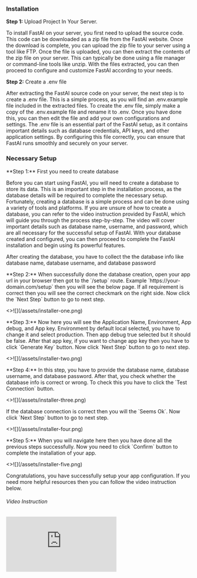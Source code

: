 ### Installation

**Step 1:** Upload Project In Your Server.

<p>
  To install FastAI on your server, you first need to upload the source code.
  This code can be downloaded as a zip file from the FastAI website. Once the
  download is complete, you can upload the zip file to your server using a tool
  like FTP. Once the file is uploaded, you can then extract the contents of the
  zip file on your server. This can typically be done using a file manager or
  command-line tools like unzip. With the files extracted, you can then proceed
  to configure and customize FastAI according to your needs.
</p>

**Step 2:** Create a .env file

<p>
  After extracting the FastAI source code on your server, the next step is to
  create a .env file. This is a simple process, as you will find an .env.example
  file included in the extracted files. To create the .env file, simply make a
  copy of the .env.example file and rename it to .env. Once you have done this,
  you can then edit the file and add your own configurations and settings. The
  .env file is an essential part of the FastAI setup, as it contains important
  details such as database credentials, API keys, and other application
  settings. By configuring this file correctly, you can ensure that FastAI runs
  smoothly and securely on your server.
</p>

### Necessary Setup


<p className="mt-4">**Step 1:** First you need to create database</p>
<p>
  Before you can start using FastAI, you will need to create a database to store
  its data. This is an important step in the installation process, as the
  database details will be required to complete the necessary setup.
  Fortunately, creating a database is a simple process and can be done using a
  variety of tools and platforms. If you are unsure of how to create a database,
  you can refer to the video instruction provided by FastAI, which will guide
  you through the process step-by-step. The video will cover important details
  such as database name, username, and password, which are all necessary for the
  successful setup of FastAI. With your database created and configured, you can
  then proceed to complete the FastAI installation and begin using its powerful
  features.
</p>

<p className="mt-4">
  After creating the database, you have to collect the the database info like
  database name, database username, and database password
</p>

<p className="mt-4">
  **Step 2:** When successfully done the database creation, open your app url in
  your browser then got to the `/setup` route. Example
  `https://your-domain.com/setup` then you will see the below page. If all
  requirement is correct then you will see the correct checkmark on the right
  side. Now click the `Next Step` button to go to next step.
</p>

<Card image>
  <>![](/assets/installer-one.png)</>
</Card>

<p className="mt-6 mb-3">
  **Step 3:** Now here you will see the Application Name, Environment, App
  debug, and App key. Environment by default local selected, you have to change
  it and select production. Then app debug true selected but it should be false.
  After that app key, if you want to change app key then you have to click
  `Generate Key` button. Now click `Next Step` button to go to next step.
</p>

<Card image>
  <>![](/assets/installer-two.png)</>
</Card>

<p className="mt-6 mb-3">
  **Step 4:** In this step, you have to provide the database name, database
  username, and database password. After that, you check whether the database
  info is correct or wrong. To check this you have to click the `Test
  Connection` button.
</p>

<Card image>
  <>![](/assets/installer-three.png)</>
</Card>

<p className="mt-4 mb-3">
  If the database connection is correct then you will the `Seems Ok`. Now click
  `Next Step` button to go to next step.
</p>

<Card image>
  <>![](/assets/installer-four.png)</>
</Card>

<p className="mt-6 mb-3">
  **Step 5:** When you will navigate here then you have done all the previous
  steps successfully. Now you need to click `Confirm` button to complete the
  installation of your app.
</p>

<Card image>
  <>![](/assets/installer-five.png)</>
</Card>

<p className="mt-6 mb-3">
  Congratulations, you have successfully setup your app configuration. If you
  need more helpful resources then you can follow the video instruction below.
</p>

<h6 className="font-bold text-lg mt-2 mb-2 text-gray-950">Video Instruction</h6>
<div className="border border-2 border-gray-300 rounded-md overflow-hidden">
  <div className="relative pb-[56.25%] h-0">
    <iframe
      frameborder="0"
      allowfullscreen
      mozallowfullscreen
      webkitallowfullscreen
      src="https://www.loom.com/embed/e73aa88814ad43cb9fe794945bb81990?hide_owner=true&hide_share=true&hide_title=true&hideEmbedTopBar=true"
      className=" absolute top-0 left-0 w-full h-full"
    ></iframe>
  </div>
</div>
